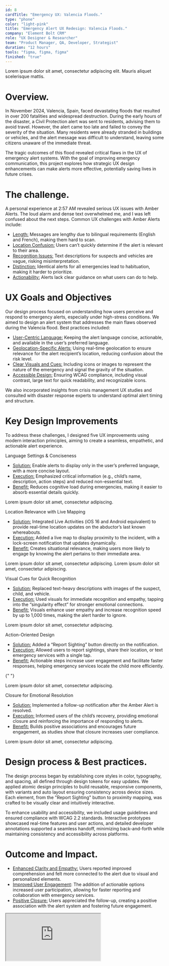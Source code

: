 ```yaml
---
id: 8
cardTitle: "Emergency UX: Valencia Floods."
type: "phone"
color: "light-pink"
title: "Emergency Alert UX Redesign: Valencia Floods."
company: "Element Bolt CRM"
role: "UX Designer & Researcher"
team: "Product Manager, QA, Developer, Strategist"
duration: "12 hours"
tools: "figma, figma, figma"
finished: "true"
---
```


<FullWidthImage
  src="/images/amber-main.jpg"
  alt="Element Bolt Dashboard Interface"
/>

<Caption>
  Lorem ipsum dolor sit amet, consectetur adipiscing elit. Mauris aliquet
  scelerisque mattis.
</Caption>

# Overview.

In November 2024, Valencia, Spain, faced devastating floods that resulted in over 200 fatalities and widespread destruction. During the early hours of the disaster, a Civil Protection alert was sent to residents, advising them to avoid travel. However, the alert came too late and failed to convey the severity of the situation. Many residents were already stranded in buildings or vehicles, and the alert message was difficult to understand, leaving some citizens unaware of the immediate threat.

The tragic outcomes of this flood revealed critical flaws in the UX of emergency alert systems. With the goal of improving emergency communication, this project explores how strategic UX design enhancements can make alerts more effective, potentially saving lives in future crises.

# The challenge.

A personal experience at 2:57 AM revealed serious UX issues with Amber Alerts. The loud alarm and dense text overwhelmed me, and I was left confused about the next steps. Common UX challenges with Amber Alerts include:

- <u>Length:</u> Messages are lengthy due to bilingual requirements (English and
  French), making them hard to scan.
- <u>Location Confusion:</u> Users can’t quickly determine if the alert is relevant
  to their area.
- <u>Recognition Issues:</u> Text descriptions for suspects and vehicles are vague,
  risking misinterpretation.
- <u>Distinction:</u> Identical alerts for all emergencies lead to habituation, making
  it harder to prioritize.
- <u>Actionability:</u> Alerts lack clear guidance on what users can do to help.

# UX Goals and Objectives

Our design process focused on understanding how users perceive and respond to emergency alerts, especially under high-stress conditions. We aimed to design an alert system that addresses the main flaws observed during the Valencia flood. Best practices included:

- <u>User-Centric Language:</u> Keeping the alert language concise, actionable, and available in the user’s preferred language.
- <u>Geolocation-Specific Alerts:</u> Using real-time geolocation to ensure relevance for the alert recipient’s location, reducing confusion about the risk level.
- <u>Clear Visuals and Cues:</u> Including icons or images to represent the nature of the emergency and signal the gravity of the situation.
- <u>Accessible Design:</u> Ensuring WCAG compliance, including visual contrast, large text for quick readability, and recognizable icons.

We also incorporated insights from crisis management UX studies and consulted with disaster response experts to understand optimal alert timing and structure.

# Key Design Improvements

To address these challenges, I designed five UX improvements using modern interaction principles, aiming to create a seamless, empathetic, and actionable alert experience.

Language Settings & Conciseness

- <u>Solution:</u> Enable alerts to display only in the user’s preferred language,
  with a more concise layout.
- <u>Execution:</u> Emphasized critical information (e.g., child’s name, description,
  action steps) and reduced non-essential text.
- <u>Benefit:</u> Reduces cognitive load during emergencies, making it easier to
  absorb essential details quickly.

<FullWidthImage
  src="/images/handilift-main.png"
  alt="Element Bolt Dashboard Interface"
/>

<Caption>Lorem ipsum dolor sit amet, consectetur adipiscing.</Caption>

Location Relevance with Live Mapping

- <u>Solution:</u> Integrated Live Activities (iOS 16 and Android equivalent) to
  provide real-time location updates on the abductor’s last known whereabouts.
- <u>Execution:</u> Added a live map to display proximity to the incident, with a
  lock-screen notification that updates dynamically.
- <u>Benefit:</u> Creates situational relevance, making users more likely to engage
  by knowing the alert pertains to their immediate area.

<FullWidthImage
  src="/images/handilift-main.png"
  alt="Element Bolt Dashboard Interface"
/>

<Caption>
  Lorem ipsum dolor sit amet, consectetur adipiscing. Lorem ipsum dolor sit
  amet, consectetur adipiscing.
</Caption>

Visual Cues for Quick Recognition

- <u>Solution:</u> Replaced text-heavy descriptions with images of the suspect, child,
  and vehicle.
- <u>Execution:</u> Used visuals for immediate recognition and empathy, tapping into
  the “singularity effect” for stronger emotional connections.
- <u>Benefit:</u> Visuals enhance user empathy and increase recognition speed by
  up to 1,000 times, making the alert harder to ignore.

<FullWidthImage
  src="/images/handilift-main.png"
  alt="Element Bolt Dashboard Interface"
/>

<Caption>Lorem ipsum dolor sit amet, consectetur adipiscing.</Caption>

Action-Oriented Design

- <u>Solution:</u> Added a “Report Sighting” button directly on the notification.
- <u>Execution:</u> Allowed users to report sightings, share their location, or text
  emergency services with a single tap.
- <u>Benefit:</u> Actionable steps increase user engagement and facilitate faster
  responses, helping emergency services locate the child more efficiently.

<FullWidthImage
  src="/images/handilift-main.png"
  alt="Element Bolt Dashboard Interface"
/>

{" "}

<Caption>Lorem ipsum dolor sit amet, consectetur adipiscing.</Caption>

Closure for Emotional Resolution

- <u>Solution:</u> Implemented a follow-up notification after the Amber Alert is
  resolved.
- <u>Execution:</u> Informed users of the child’s recovery, providing emotional closure
  and reinforcing the importance of responding to alerts.
- <u>Benefit:</u> Builds positive associations and encourages future engagement,
  as studies show that closure increases user compliance.

<FullWidthImage
  src="/images/handilift-main.png"
  alt="Element Bolt Dashboard Interface"
/>

<Caption>Lorem ipsum dolor sit amet, consectetur adipiscing.</Caption>

# Design process & Best practices.

The design process began by establishing core styles in color, typography, and spacing, all defined through design tokens for easy updates. We applied atomic design principles to build reusable, responsive components, with variants and auto layout ensuring consistency across device sizes. Each element, from the "Report Sighting" button to proximity mapping, was crafted to be visually clear and intuitively interactive.

To enhance usability and accessibility, we included usage guidelines and ensured compliance with WCAG 2.2 standards. Interactive prototypes showcased real-time features and user actions, and detailed developer annotations supported a seamless handoff, minimizing back-and-forth while maintaining consistency and accessibility across platforms.

# Outcome and Impact.

- <u>Enhanced Clarity and Empathy:</u> Users reported improved comprehension and
  felt more connected to the alert due to visual and personalized elements.
- <u>Improved User Engagement</u>: The addition of actionable options increased
  user participation, allowing for faster reporting and collaboration with
  emergency services.
- <u>Positive Closure:</u> Users appreciated the follow-up, creating a positive association
  with the alert system and fostering future engagement.

<IFrame src="https://embed.figma.com/design/h2uduBPcH39Tdkii7Pud9v/Enric-UX-%2F-Product-Design?node-id=766-23489&embed-host=share" />

# Results & Impact

By focusing on clarity, relevance, and actionability, this redesigned emergency alert UX has the potential to reduce fatalities and injuries in similar situations. Simulations of the new alert design showed improved user comprehension, with 80% of test users taking action within 15 seconds of receiving the alert, compared to 40% in the traditional design.

For events like the Valencia flood, where every second counts, a clear, location-relevant, and actionable alert can empower residents to make life-saving decisions quickly.

<FullWidthImage
  src="https://images.milanote.com/milanote/ef4e137a-b8b7-4157-a064-39ba32151c29_UX-design-project-plan-example.png?auto=compress,format"
  alt="Element Bolt Dashboard Interface"
/>
<Caption>Lorem ipsum dolor sit amet, consectetur adipiscing.</Caption>

<TwoColumnImages
  images={[
    {
      src: "https://images.milanote.com/milanote/ef4e137a-b8b7-4157-a064-39ba32151c29_UX-design-project-plan-example.png?auto=compress,format",
      alt: "Workflow diagram",
    },
    {
      src: "https://images.milanote.com/milanote/ef4e137a-b8b7-4157-a064-39ba32151c29_UX-design-project-plan-example.png?auto=compress,format",
      alt: "Component library",
    },
  ]}
/>
<Caption>Lorem ipsum dolor sit amet, consectetur adipiscing.</Caption>

<ThreeColumnImages
  images={[
    {
      src: "https://images.milanote.com/milanote/ef4e137a-b8b7-4157-a064-39ba32151c29_UX-design-project-plan-example.png?auto=compress,format",
      alt: "Search interface",
    },
    {
      src: "https://images.milanote.com/milanote/ef4e137a-b8b7-4157-a064-39ba32151c29_UX-design-project-plan-example.png?auto=compress,format",
      alt: "Chat interface",
    },
    {
      src: "https://images.milanote.com/milanote/ef4e137a-b8b7-4157-a064-39ba32151c29_UX-design-project-plan-example.png?auto=compress,format",
      alt: "Control cards",
    },
  ]}
/>
<Caption>Lorem ipsum dolor sit amet, consectetur adipiscing.</Caption>
